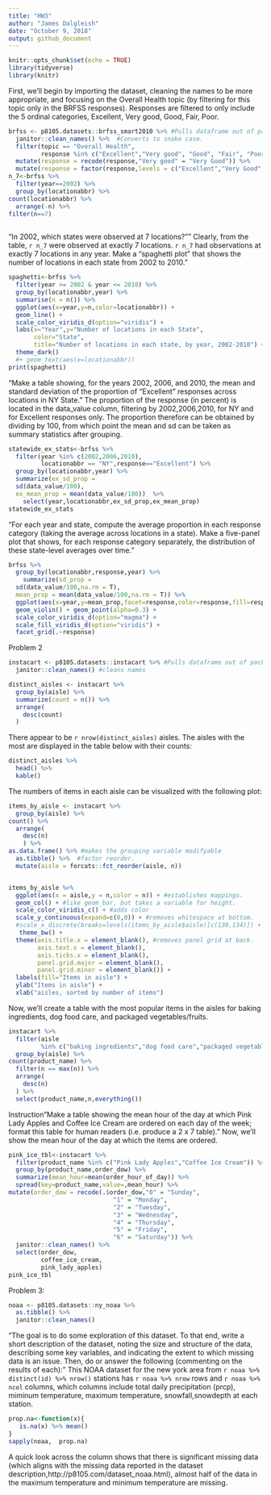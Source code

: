 ```yaml
---
title: "HW3"
author: "James Dalgleish"
date: "October 9, 2018"
output: github_document
---
```


```r
knitr::opts_chunk$set(echo = TRUE)
library(tidyverse)
library(knitr)
```
First, we'll begin by importing the dataset, cleaning the names to be more appropriate, and
focusing on the Overall Health topic (by filtering for this topic only in the BRFSS responses).
Responses are filtered to only include the 5 ordinal categories, Excellent, Very good,
Good, Fair, Poor.
```r
brfss <- p8105.datasets::brfss_smart2010 %>% #Pulls dataframe out of package.
  janitor::clean_names() %>%  #Converts to snake case.
  filter(topic == "Overall Health",
         response %in% c("Excellent","Very good", "Good", "Fair", "Poor")) %>%     #Filters by overall health topic.
  mutate(response = recode(response,"Very good" = "Very Good")) %>% 
  mutate(response = factor(response,levels = c("Excellent","Very Good", "Good", "Fair", "Poor")))
n_7<-brfss %>% 
  filter(year==2002) %>% 
  group_by(locationabbr) %>% 
count(locationabbr) %>% 
  arrange(-n) %>% 
filter(n==7)
  
```
"In 2002, which states were observed at 7 locations?""
Clearly, from the table, `r n_7` were observed at exactly 7 locations. `r n_7` had observations at exactly 7 locations in any year.
Make a “spaghetti plot” that shows the number of locations in each state from 2002 to 2010."
```r
spaghetti<-brfss %>% 
  filter(year >= 2002 & year <= 2010) %>%
  group_by(locationabbr,year) %>% 
  summarise(n = n()) %>% 
  ggplot(aes(x=year,y=n,color=locationabbr)) +
  geom_line() + 
  scale_color_viridis_d(option="viridis") +
  labs(x="Year",y="Number of locations in each State",
       color="State",
       title="Number of locations in each state, by year, 2002-2010") +
  theme_dark()
  #+ geom_text(aes(x=locationabbr)) 
print(spaghetti)
```

"Make a table showing, for the years 2002, 2006, and 2010, the mean and standard deviation of the proportion of “Excellent” responses across locations in NY State."
The proportion of the response (in percent) is located in the data_value column, filtering by 2002,2006,2010, for NY and for Excellent responses only. The proportion therefore can be obtained by dividing by 100, from which point the mean and sd can be taken as summary statistics after grouping. 
```r
statewide_ex_stats<-brfss %>% 
  filter(year %in% c(2002,2006,2010),
         locationabbr == "NY",response=="Excellent") %>%
  group_by(locationabbr,year) %>% 
  summarize(ex_sd_prop = 
  sd(data_value/100),
  ex_mean_prop = mean(data_value/100))  %>% 
    select(year,locationabbr,ex_sd_prop,ex_mean_prop)
statewide_ex_stats
```

"For each year and state, compute the average proportion in each response category (taking the average across locations in a state). Make a five-panel plot that shows, for each response category separately, the distribution of these state-level averages over time."
```r
brfss %>% 
  group_by(locationabbr,response,year) %>%
    summarize(sd_prop = 
  sd(data_value/100,na.rm = T),
  mean_prop = mean(data_value/100,na.rm = T)) %>% 
  ggplot(aes(x=year,y=mean_prop,facet=response,color=response,fill=response)) +
  geom_violin() + geom_point(alpha=0.3) +
  scale_color_viridis_d(option="magma") +
  scale_fill_viridis_d(option="viridis") +
  facet_grid(.~response)

```

Problem 2
```r
instacart <- p8105.datasets::instacart %>% #Pulls dataframe out of package.
  janitor::clean_names() #cleans names
```
```r
distinct_aisles <- instacart %>%
  group_by(aisle) %>% 
  summarize(count = n()) %>% 
  arrange(
    desc(count)
  )

```
There appear to be `r nrow(distinct_aisles)` aisles. The aisles with the most are displayed in the table below with their counts:
```r
distinct_aisles %>% 
  head() %>% 
  kable()
```

The numbers of items in each aisle can be visualized with the following plot:

```r
items_by_aisle <- instacart %>%
  group_by(aisle) %>% 
count() %>% 
  arrange(
    desc(n)
    ) %>%
as.data.frame() %>% #makes the grouping variable modifyable 
  as.tibble() %>%  #factor reorder.
  mutate(aisle = forcats::fct_reorder(aisle, n))


items_by_aisle %>% 
  ggplot(aes(x = aisle,y = n,color = n)) + #establishes mappings.
  geom_col() + #like geom_bar, but takes a variable for height.
  scale_color_viridis_c() + #adds color
  scale_y_continuous(expand=c(0,0)) + #removes whitespace at bottom.
  #scale_x_discrete(breaks=levels(items_by_aisle$aisle)[c(130,134)]) + #labels=items_by_aisle$aisle[c(130,134)],
   theme_bw() +
  theme(axis.title.x = element_blank(), #removes panel grid at back.
        axis.text.x = element_blank(),
        axis.ticks.x = element_blank(),
        panel.grid.major = element_blank(),
        panel.grid.minor = element_blank()) +
  labels(fill="Items in aisle") +
  ylab("Items in aisle") +
  xlab("aisles, sorted by number of items")
```

Now, we'll create a table with the most popular items in the aisles for
baking ingredients, dog food care, and packaged vegetables/fruits.
```r
instacart %>% 
  filter(aisle
         %in% c("baking ingredients","dog food care","packaged vegetables fruits")) %>% 
  group_by(aisle) %>% 
count(product_name) %>% 
  filter(n == max(n)) %>%
  arrange(
    desc(n)
  ) %>% 
  select(product_name,n,everything())

```

Instruction"Make a table showing the mean hour of the day at which Pink Lady Apples and Coffee Ice Cream are ordered on each day of the week; format this table for human readers (i.e. produce a 2 x 7 table)."
Now, we'll show the mean hour of the day at which the items are ordered.
```r
pink_ice_tbl<-instacart %>% 
  filter(product_name %in% c("Pink Lady Apples","Coffee Ice Cream")) %>% 
  group_by(product_name,order_dow) %>% 
  summarize(mean_hour=mean(order_hour_of_day)) %>% 
  spread(key=product_name,value=,mean_hour) %>% 
mutate(order_dow = recode(.$order_dow,"0" = "Sunday",
                             "1" = "Monday",
                             "2" = "Tuesday",
                             "3" = "Wednesday",
                             "4" = "Thursday",
                             "5" = "Friday",
                             "6" = "Saturday")) %>% 
  janitor::clean_names() %>% 
  select(order_dow,
         coffee_ice_cream,
         pink_lady_apples)
pink_ice_tbl
```

Problem 3:
```r
noaa <- p8105.datasets::ny_noaa %>% 
  as.tibble() %>% 
  janitor::clean_names()
```
"The goal is to do some exploration of this dataset. To that end, write a short description of the dataset, noting the size and structure of the data, describing some key variables, and indicating the extent to which missing data is an issue. Then, do or answer the following (commenting on the results of each):"
This NOAA dataset for the new york area from `r noaa %>% distinct(id) %>% nrow()` stations has `r noaa %>% nrow` rows and `r noaa %>% ncol` columns,   which columns include total daily precipitation (prcp), miminum temperature, maximum temperature, snowfall,snowdepth at each station.
```r
prop.na<-function(x){
   is.na(x) %>% mean()
}
sapply(noaa,  prop.na)
```
A quick look across the column shows that there is significant missing data (which aligns with the missing data reported in the dataset description,http://p8105.com/dataset_noaa.html), almost half of the data in the maximum temperature and minimum temperature are missing.
